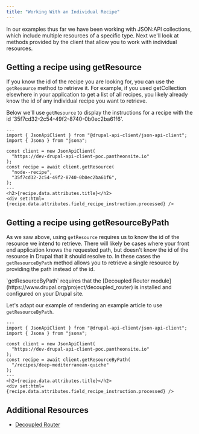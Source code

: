 ```yaml
---
title: "Working With an Individual Recipe"
---
```



In our examples thus far we have been working with JSON:API collections, which include multiple resources of a specific type. Next we'll look at methods provided by the client that allow you to work with individual resources.

## Getting a recipe using getResource

If you know the id of the recipe you are looking for, you can use the `getResource` method to retrieve it. For example, if you used getCollection elsewhere in your application to get a list of all recipes, you likely already know the id of any individual recipe you want to retrieve.

Below we'll use `getResource` to display the instructions for a recipe with the id '35f7cd32-2c54-49f2-8740-0b0ec2ba61f6'.

```astro live
---
import { JsonApiClient } from "@drupal-api-client/json-api-client";
import { Jsona } from "jsona";

const client = new JsonApiClient(
  "https://dev-drupal-api-client-poc.pantheonsite.io"
);
const recipe = await client.getResource(
  "node--recipe",
  "35f7cd32-2c54-49f2-8740-0b0ec2ba61f6",
);
---
<h2>{recipe.data.attributes.title}</h2>
<div set:html={recipe.data.attributes.field_recipe_instruction.processed} />
```

## Getting a recipe using getResourceByPath

As we saw above, using `getResource` requires us to know the id of the resource we intend to retrieve. There will likely be cases where your front end application knows the requested path, but doesn't know the id of the resource in Drupal that it should resolve to. In these cases the `getResourceByPath` method allows you to retrieve a single resource by providing the path instead of the id.

<Aside>
  `getResourceByPath` requires that the [Decoupled Router
  module](https://www.drupal.org/project/decoupled_router) is installed and
  configured on your Drupal site.
</Aside>

Let's adapt our example of rendering an example article to use `getResourceByPath`.

```astro live ins={9}
---
import { JsonApiClient } from "@drupal-api-client/json-api-client";
import { Jsona } from "jsona";

const client = new JsonApiClient(
  "https://dev-drupal-api-client-poc.pantheonsite.io"
);
const recipe = await client.getResourceByPath(
  "/recipes/deep-mediterranean-quiche"
);
---
<h2>{recipe.data.attributes.title}</h2>
<div set:html={recipe.data.attributes.field_recipe_instruction.processed} />
```

## Additional Resources

- [Decoupled Router](https://www.drupal.org/project/decoupled_router)
